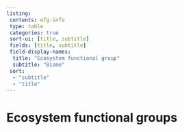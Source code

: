 ```yaml
---
listing: 
 contents: efg-info
 type: table
 categories: true
 sort-ui: [title, subtitle]
 fields: [title, subtitle]
 field-display-names:
  title: "Ecosystem functional group"
  subtitle: "Biome"
 sort:
  - "subtitle"
  - "title"
---
```


# Ecosystem functional groups

